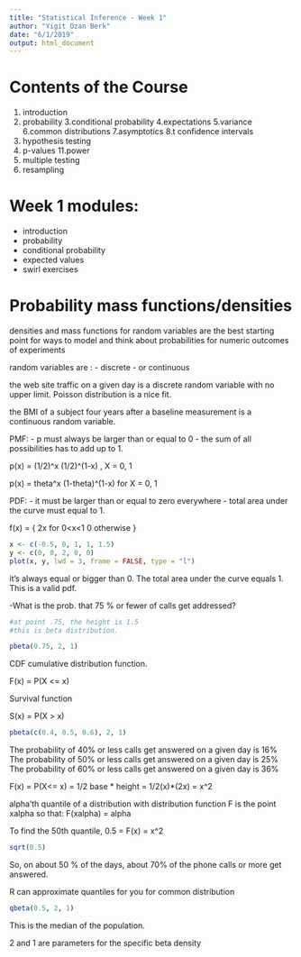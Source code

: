 ```yaml
---
title: "Statistical Inference - Week 1"
author: "Yigit Ozan Berk"
date: "6/1/2019"
output: html_document
---
```


# Contents of the Course

1. introduction
2. probability
3.conditional probability
4.expectations
5.variance
6.common distributions
7.asymptotics
8.t confidence intervals
9. hypothesis testing
10. p-values
11.power
12. multiple testing
13. resampling

# Week 1 modules:

- introduction
- probability
- conditional probability
- expected values
- swirl exercises

# Probability mass functions/densities

densities and mass functions for random variables are the best starting point for ways to model and think about probabilities for numeric outcomes of experiments

random variables are :
- discrete
- or continuous

the web site traffic on a given day is a discrete random variable with no upper limit. Poisson distribution is a nice fit.

the BMI of a subject four years after a baseline measurement is a continuous random variable.

PMF:
- p must always be larger than or equal to 0
- the sum of all possibilities has to add up to 1.

p(x) = (1/2)^x (1/2)^(1-x) , X = 0, 1

p(x) = theta^x (1-theta)^(1-x) for X = 0, 1

PDF:
- it must be larger than or equal to zero everywhere
- total area under the curve must equal to 1.

f(x) = { 2x for 0<x<1
         0  otherwise }
         

```r
x <- c(-0.5, 0, 1, 1, 1.5)
y <- c(0, 0, 2, 0, 0)
plot(x, y, lwd = 3, frame = FALSE, type = "l")
```

it's always equal or bigger than 0. The total area under the curve equals 1. This is a valid pdf. 

-What is the prob. that 75 % or fewer of calls get addressed?

```r
#at point .75, the height is 1.5
#this is beta distribution.

pbeta(0.75, 2, 1)
```

CDF 
cumulative distribution function. 

F(x) = P(X <= x)

Survival function

S(x) = P(X > x)

```r
pbeta(c(0.4, 0.5, 0.6), 2, 1)
```

The probability of 40% or less calls get answered on a given day is 16%
The probability of 50% or less calls get answered on a given day is 25%
The probability of 60% or less calls get answered on a given day is 36%

F(x) = P(X<= x) = 1/2 base * height = 1/2(x)*(2x) = x^2

alpha'th quantile of a distribution  with distribution function F is the point xalpha so that:
F(xalpha) = alpha

To find the 50th quantile, 0.5 = F(x) = x^2

```r
sqrt(0.5)
```

So, on about 50 % of the days, about 70% of the phone calls or more get answered.

R can approximate quantiles for you for common distribution

```r
qbeta(0.5, 2, 1)
```
This is the median of the population.

2 and 1 are parameters for the specific beta density





